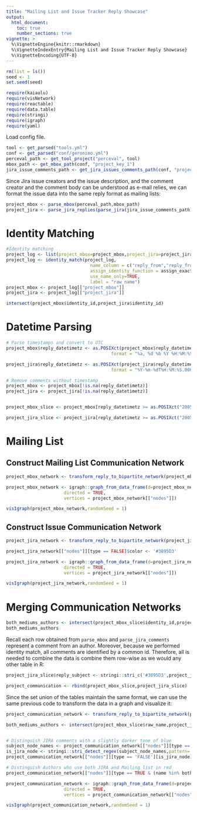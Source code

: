 ```yaml
---
title: "Mailing List and Issue Tracker Reply Showcase"
output: 
  html_document:
    toc: true
    number_sections: true
vignette: >
  %\VignetteEngine{knitr::rmarkdown}
  %\VignetteIndexEntry{Mailing List and Issue Tracker Reply Showcase}
  %\VignetteEncoding{UTF-8}
---
```


```r
rm(list = ls())
seed <- 1
set.seed(seed)
```

```r
require(kaiaulu)
require(visNetwork)
require(reactable)
require(data.table)
require(stringi)
require(igraph)
require(yaml)
```

Load config file.

```r
tool <- get_parsed("tools.yml")
conf <- get_parsed("conf/geronimo.yml")
perceval_path <- get_tool_project("perceval", tool)
mbox_path <- get_mbox_path(conf, "project_key_1")
jira_issue_comments_path <- get_jira_issues_comments_path(conf, "project_key_1")
```


Since Jira issue creators and the issue description, and the comment creator and the comment body can be understood as e-mail relies, we can format the issue data into the same reply format as mailing lists:


```r
project_mbox <- parse_mbox(perceval_path,mbox_path)
project_jira <- parse_jira_replies(parse_jira(jira_issue_comments_path))
```

# Identity Matching

```r
#Identity matching
project_log <- list(project_mbox=project_mbox,project_jira=project_jira)
project_log <- identity_match(project_log,
                                name_column = c("reply_from","reply_from"),
                                assign_identity_function = assign_exact_identity,
                                use_name_only=TRUE,
                                label = "raw_name")
project_mbox <- project_log[["project_mbox"]]
project_jira <- project_log[["project_jira"]]
```

```r
intersect(project_mbox$identity_id,project_jira$identity_id)
```

# Datetime Parsing

```r
# Parse timestamps and convert to UTC
project_mbox$reply_datetimetz <- as.POSIXct(project_mbox$reply_datetimetz,
                                        format = "%a, %d %b %Y %H:%M:%S %z", tz = "UTC")

project_jira$reply_datetimetz <- as.POSIXct(project_jira$reply_datetimetz,
                                        format = "%Y-%m-%dT%H:%M:%S.000+0000", tz = "UTC")

# Remove comments without timestamp
project_mbox <- project_mbox[!is.na(reply_datetimetz)]
project_jira <- project_jira[!is.na(reply_datetimetz)]


project_mbox_slice <- project_mbox[reply_datetimetz >= as.POSIXct("2005-08-01", format = "%Y-%m-%d",tz = "UTC") & reply_datetimetz < as.POSIXct("2005-08-30", format = "%Y-%m-%d",tz = "UTC")]

project_jira_slice <- project_jira[reply_datetimetz >= as.POSIXct("2005-08-01", format = "%Y-%m-%d",tz = "UTC") & reply_datetimetz < as.POSIXct("2005-08-30", format = "%Y-%m-%d",tz = "UTC")]
```

# Mailing List

## Construct Mailing List Communication Network

```r
project_mbox_network <- transform_reply_to_bipartite_network(project_mbox_slice)

project_mbox_network <- igraph::graph_from_data_frame(d=project_mbox_network[["edgelist"]], 
                      directed = TRUE, 
                      vertices = project_mbox_network[["nodes"]])

visIgraph(project_mbox_network,randomSeed = 1)
```

## Construct Issue Communication Network

```r
project_jira_network <- transform_reply_to_bipartite_network(project_jira_slice)

project_jira_network[["nodes"]][type == FALSE]$color <- '#3895D3'

project_jira_network <- igraph::graph_from_data_frame(d=project_jira_network[["edgelist"]], 
                      directed = TRUE, 
                      vertices = project_jira_network[["nodes"]])

visIgraph(project_jira_network,randomSeed = 1)
```

# Merging Communication Networks

```r
both_mediums_authors <- intersect(project_mbox_slice$identity_id,project_jira_slice$identity_id)
both_mediums_authors
```


Recall each row obtained from `parse_mbox` and `parse_jira_comments` represent a comment from an author. Moreover, because we performed identity match, all comments are identified by a common id. Therefore, all is needed to combine the data is combine them row-wise as we would any other table in R: 

```r
project_jira_slice$reply_subject <- stringi::stri_c('#3895D3',project_jira_slice$reply_subject,sep = " ")
```


```r
project_communication <- rbind(project_mbox_slice,project_jira_slice)
```

Since the set union of the tables maintain the same format, we can use the same previous code to transform the data in a graph and visualize it: 

```r
project_communication_network <- transform_reply_to_bipartite_network(project_communication)

both_mediums_authors <- intersect(project_mbox_slice$raw_name,project_jira_slice$raw_name)


# Distinguish JIRA comments with a slightly darker tone of blue
subject_node_names <- project_communication_network[["nodes"]][type == FALSE]$name
is_jira_node <- stringi::stri_detect_regex(subject_node_names,pattern='#3895D3')
project_communication_network[["nodes"]][type == 'FALSE'][is_jira_node]$color <- '#3895D3'

# Distinguish Authors who use both JIRA and Mailing list in red 
project_communication_network[["nodes"]][type == TRUE & (name %in% both_mediums_authors)]$color <- 'red'

project_communication_network <- igraph::graph_from_data_frame(d=project_communication_network[["edgelist"]], 
                      directed = TRUE, 
                      vertices = project_communication_network[["nodes"]])

visIgraph(project_communication_network,randomSeed = 1)
```


